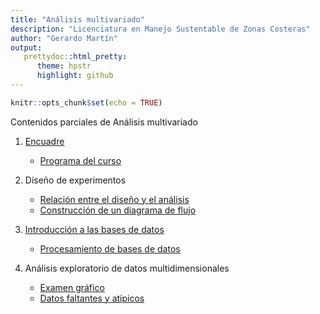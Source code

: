 ```yaml
---
title: "Análisis multivariado"
description: "Licenciatura en Manejo Sustentable de Zonas Costeras"
author: "Gerardo Martín"
output:
   prettydoc::html_pretty:
      theme: hpstr
      highlight: github
---
```


```r
knitr::opts_chunk$set(echo = TRUE)
```

Contenidos parciales de Análisis multivariado

1.  [Encuadre](Encuadre.pdf)
    
    - [Programa del curso](Programa.pdf)

2. Diseño de experimentos

    - [Relación entre el diseño y el análisis](Relacion-diseno-analisis.pdf)
    - [Construcción de un diagrama de flujo](Construccion-diagrama.pdf)

3. [Introducción a las bases de datos](Bases-de-datos.html)

    - [Procesamiento de bases de datos](Procesamiento-datos.html)

4. Análisis exploratorio de datos multidimensionales

    - [Examen gráfico](Examen-grafico.pdf)
    - [Datos faltantes y atípicos](Ausentes-atipicos.pdf)